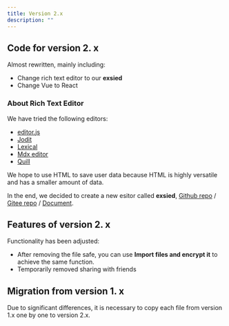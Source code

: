 ```yaml
---
title: Version 2.x
description: ""
---
```


## Code for version 2. x

Almost rewritten, mainly including:

- Change rich text editor to our **exsied**
- Change Vue to React

### About Rich Text Editor

We have tried the following editors:

- [editor.js](https://github.com/codex-team/editor.js)
- [Jodit](https://github.com/xdan/jodit)
- [Lexical](https://github.com/facebook/lexical)
- [Mdx editor](https://github.com/mdx-editor/editor)
- [Quill](https://github.com/quilljs/quill)

We hope to use HTML to save user data because HTML is highly versatile and has a smaller amount of data.

In the end, we decided to create a new esitor called **exsied**, [Github repo](https://github.com/exsied/exsied) / [Gitee repo](https://githee.com/exsied/exsied) / [Document](https://enassi.pages.dev/en/exsied/about/).

## Features of version 2. x

Functionality has been adjusted:

- After removing the file safe, you can use **Import files and encrypt it** to achieve the same function.
- Temporarily removed sharing with friends

## Migration from version 1. x

Due to significant differences, it is necessary to copy each file from version 1.x one by one to version 2.x.
